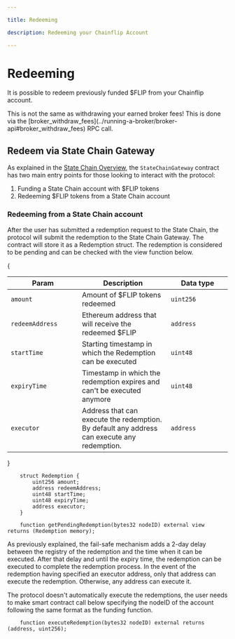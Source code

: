 ```yaml
---

title: Redeeming

description: Redeeming your Chainflip Account

---
```



# Redeeming

It is possible to redeem previously funded \$FLIP from your Chainflip account.

<Callout type="info">
This is not the same as withdrawing your earned broker fees! This is done via the [broker_withdraw_fees](../running-a-broker/broker-api#broker_withdraw_fees) RPC call.
</Callout>

## Redeem via State Chain Gateway

As explained in the [State Chain Overview](../../../concepts/validator-network/state-chain-flip-gateway.md), the `StateChainGateway` contract has two main entry points for those looking to interact with the protocol:
1. Funding a State Chain account with \$FLIP tokens
2. Redeeming \$FLIP tokens from a State Chain account

### Redeeming from a State Chain account

After the user has submitted a redemption request to the State Chain, the protocol will submit the redemption to the State Chain Gateway. The contract will store it as a Redemption struct. The redemption is considered to be pending and can be checked with the view function below.

{<table>

  <thead>
    <tr>
      <th width="223">Param</th>
      <th width="371">Description</th>
      <th width="244.33333333333331">Data type</th>
    </tr>
  </thead>
  <tbody>
    <tr>
      <td>
        <code>amount</code>
      </td>
      <td>Amount of $FLIP tokens redeemed</td>
      <td><code>uint256</code></td>
    </tr>
    <tr>
      <td>
        <code>redeemAddress</code>
      </td>
      <td>Ethereum address that will receive the redeemed $FLIP</td>
      <td><code>address</code></td>
    </tr>
    <tr>
      <td>
        <code>startTime</code>
      </td>
      <td>Starting timestamp in which the Redemption can be executed</td>
      <td><code>uint48</code></td>
    </tr>
    <tr>
      <td>
        <code>expiryTime</code>
      </td>
      <td>Timestamp in which the redemption expires and can't be executed anymore</td>
      <td><code>uint48</code></td>
    </tr>    
    <tr>
      <td>
        <code>executor</code>
      </td>
      <td>Address that can execute the redemption. By default any address can execute any redemption.</td>
      <td><code>address</code></td>
    </tr>        
  </tbody>
</table>}

```solidity
    struct Redemption {
        uint256 amount;
        address redeemAddress;
        uint48 startTime;
        uint48 expiryTime;
        address executor;
    }

    function getPendingRedemption(bytes32 nodeID) external view returns (Redemption memory);
```

As previously explained, the fail-safe mechanism adds a 2-day delay between the registry of the redemption and the time when it can be executed. After that delay and until the expiry time, the redemption can be executed to complete the redemption process. In the event of the redemption having specified an executor address, only that address can execute the redemption. Otherwise, any address can execute it.

The protocol doesn't automatically execute the redemptions, the user needs to make smart contract call below specifying the nodeID of the account following the same format as the funding function.

```solidity
    function executeRedemption(bytes32 nodeID) external returns (address, uint256);
```